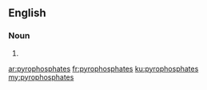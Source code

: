 ==English==

===Noun===
{{head|en}}

# {{plural of|pyrophosphate}}

[[ar:pyrophosphates]]
[[fr:pyrophosphates]]
[[ku:pyrophosphates]]
[[my:pyrophosphates]]